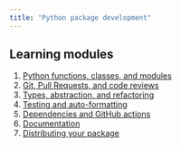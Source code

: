 ```yaml
---
title: "Python package development"
---
```


## Learning modules
1. [Python functions, classes, and modules](01_function_classes.qmd)
2. [Git, Pull Requests, and code reviews](02_version_control.qmd)
3. [Types, abstraction, and refactoring](03_types_protocols.qmd)
4. [Testing and auto-formatting](04_testing.qmd)
5. [Dependencies and GitHub actions](05_dependecies_ci.qmd)
6. [Documentation](06_documentation.qmd)
7. [Distributing your package](07_packaging.qmd)    